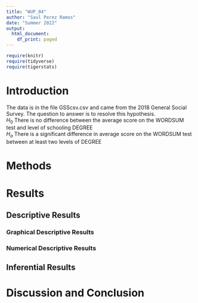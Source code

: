 ```yaml
---
title: "WUP_04"
author: "Saul Perez Ramos"
date: "Summer 2022"
output:
  html_document:
    df_print: paged
---
```


```r
require(knitr)
require(tidyverse)
require(tigerstats)

```

# Introduction

<!--In this section you explain what you are trying to show.  Where did the data come from?  What is the research or other question you are trying to answer?!-->

The data is in the file GSScsv.csv and came from the 2018 General Social Survey.  The question to answer is to resolve this hypothesis.  
$H_0$ There is no difference between the average score on the WORDSUM test and level of schooling DEGREE  
$H_a$ There is a significant difference in average score on the WORDSUM test between at least two levels of DEGREE  

# Methods

<!--Decide on your methods:  use "variable analysis" or other appropriate descriptors.  Make sure to choose at least one graphical method and at least one numerical method.!-->

# Results

<!--Divide this section into two sub-sections:  One for your descriptive  results and one for your inferential results.!-->

## Descriptive Results

### Graphical Descriptive Results

<!--Graphical results here.  Make sure to show your code.  Provide appropriate labels for axes, giving units if possible, and provide a good title for the graph, too.  Use the graphical results to describe the patterns if any that exist in the data as focused toward the research question!-->

### Numerical Descriptive Results

<!--Numerical results go here. Use the numerical results to describe the patterns if any that exist in the data as focused toward the research question!-->

## Inferential Results

<!--State hypothesis clearly.  Make sure your discussion of the inferential test covers all the aspects that the test output produces, such as test statistic, p-value etc.  Make a decision about the null hypothesis, explain the assumptions on which the selected test/procedure was based, and why the chosen procedure satisfys the assumptions and is appropriate to answer the research question!-->


# Discussion and Conclusion

<!--Discussion and conclusion here.  If you found a relationship be sure to consider whether the relationship occurs because one of the variavbles causes the other, or whether they perhasps are related for some other reason.  Watch the chapter 6 videos from the GeorgeTown videos collection.!-->

